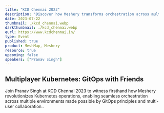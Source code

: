 ```yaml
---
title: "KCD Chennai 2023"
description: "Discover how Meshery transforms orchestration across multiple environments, leveraging GitOps principles and fostering multi-user collaboration. Join us for an insightful session at KCD Chennai 2023!"
date: 2023-07-22
thumbnail: ./kcd_chennai.webp
darkthumbnail: ./kcd_chennai.webp
eurl: https://www.kcdchennai.in/
type: Event
published: true
product: MeshMap, Meshery
resource: true
upcoming: false
speakers: ["Pranav Singh"]
---
```


<h2>Multiplayer Kubernetes: GitOps with Friends</h2>
<p>
  Join Pranav Singh at KCD Chennai 2023 to witness firsthand how Meshery revolutionizes Kubernetes
  operations, enabling seamless orchestration across multiple environments made possible by GitOps
  principles and multi-user collaboration..
</p>
